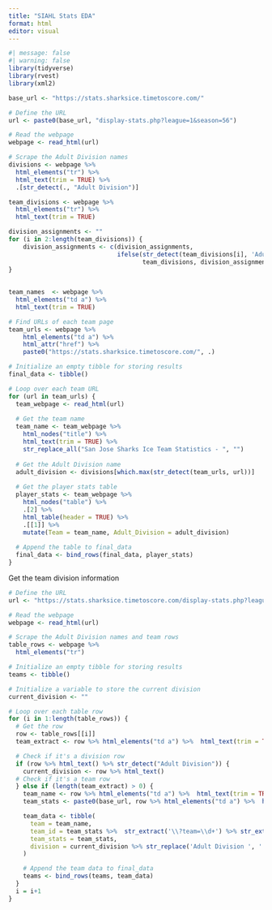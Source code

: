```yaml
---
title: "SIAHL Stats EDA"
format: html
editor: visual
---
```


```r
#| message: false
#| warning: false
library(tidyverse)
library(rvest)
library(xml2)
```

```r
base_url <- "https://stats.sharksice.timetoscore.com/"

# Define the URL
url <- paste0(base_url, "display-stats.php?league=1&season=56")

# Read the webpage
webpage <- read_html(url)

# Scrape the Adult Division names
divisions <- webpage %>%
  html_elements("tr") %>%
  html_text(trim = TRUE) %>%
  .[str_detect(., "Adult Division")] 

team_divisions <- webpage %>%
  html_elements("tr") %>%
  html_text(trim = TRUE) 

division_assignments <- ""
for (i in 2:length(team_divisions)) {
    division_assignments <- c(division_assignments,
                              ifelse(str_detect(team_divisions[i], 'Adult Division'),
                                     team_divisions, division_assignments[i-1]))
}
    
    
team_names  <- webpage %>%
  html_elements("td a") %>%
  html_text(trim = TRUE) 

# Find URLs of each team page
team_urls <- webpage %>%
    html_elements("td a") %>%
    html_attr("href") %>%
    paste0("https://stats.sharksice.timetoscore.com/", .)

# Initialize an empty tibble for storing results
final_data <- tibble()

# Loop over each team URL
for (url in team_urls) {
  team_webpage <- read_html(url)
  
  # Get the team name
  team_name <- team_webpage %>%
    html_nodes("title") %>%
    html_text(trim = TRUE) %>%
    str_replace_all("San Jose Sharks Ice Team Statistics - ", "")
  
  # Get the Adult Division name
  adult_division <- divisions[which.max(str_detect(team_urls, url))]
  
  # Get the player stats table
  player_stats <- team_webpage %>%
    html_nodes("table") %>%
    .[2] %>%
    html_table(header = TRUE) %>%
    .[[1]] %>%
    mutate(Team = team_name, Adult_Division = adult_division)
  
  # Append the table to final_data
  final_data <- bind_rows(final_data, player_stats)
}
```

Get the team division information

```r
# Define the URL
url <- "https://stats.sharksice.timetoscore.com/display-stats.php?league=1&season=56"

# Read the webpage
webpage <- read_html(url)

# Scrape the Adult Division names and team rows
table_rows <- webpage %>%
  html_elements("tr") 

# Initialize an empty tibble for storing results
teams <- tibble()

# Initialize a variable to store the current division
current_division <- ""

# Loop over each table row
for (i in 1:length(table_rows)) {
  # Get the row
  row <- table_rows[[i]]
  team_extract <- row %>% html_elements("td a") %>%  html_text(trim = TRUE)

  # Check if it's a division row
  if (row %>% html_text() %>% str_detect("Adult Division")) {
    current_division <- row %>% html_text()
  # Check if it's a team row
  } else if (length(team_extract) > 0) {
    team_name <- row %>% html_elements("td a") %>%  html_text(trim = TRUE)
    team_stats <- paste0(base_url, row %>% html_elements("td a") %>%  html_attr("href"))

    team_data <- tibble(
      team = team_name,
      team_id = team_stats %>%  str_extract('\\?team=\\d+') %>% str_extract('\\d+'),
      team_stats = team_stats,
      division = current_division %>% str_replace('Adult Division ', '')
    )

    # Append the team data to final_data
    teams <- bind_rows(teams, team_data)
  }
  i = i+1
}
```
